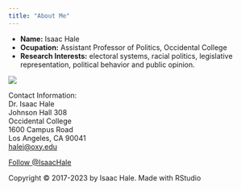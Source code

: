 ```yaml
---
title: "About Me"
---
```


- __Name:__ Isaac Hale
- __Ocupation:__ Assistant Professor of Politics, Occidental College
- __Research Interests:__ electoral systems, racial politics, legislative representation, political behavior and public opinion.

![](headshot2.png)
  
Contact Information:<br>
Dr. Isaac Hale<br>
Johnson Hall 308<br>
Occidental College<br>
1600 Campus Road <br>
Los Angeles, CA 90041 <br>
<a href="mailto:halei@oxy.edu">halei@oxy.edu </a><br>

<a href="https://twitter.com/IsaacHale?ref_src=twsrc%5Etfw" class="twitter-follow-button" data-show-count="false">Follow @IsaacHale</a><script async src="https://platform.twitter.com/widgets.js" charset="utf-8"></script>


Copyright © 2017-2023 by Isaac Hale. Made with RStudio

<br>
  